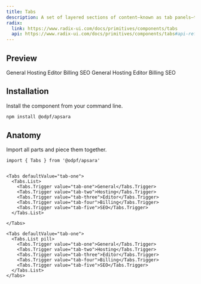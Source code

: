 ```yaml
---
title: Tabs
description: A set of layered sections of content—known as tab panels—that are displayed one at a time.
radix:
  link: https://www.radix-ui.com/docs/primitives/components/tabs
  api: https://www.radix-ui.com/docs/primitives/components/tabs#api-reference
---
```

## Preview

<Preview>
  <Flex
    css={{
      flexDirection: "column",
      alignItems: "center",
      gap: "$3",
    }}
  >
  <Tabs defaultValue="tab-one">
    <Tabs.List>
      <Tabs.Trigger value="tab-one">General</Tabs.Trigger>
      <Tabs.Trigger value="tab-two">Hosting</Tabs.Trigger>
      <Tabs.Trigger value="tab-three">Editor</Tabs.Trigger>
      <Tabs.Trigger value="tab-four">Billing</Tabs.Trigger>
      <Tabs.Trigger value="tab-five">SEO</Tabs.Trigger>
    </Tabs.List>
    
  </Tabs>

  <Tabs defaultValue="tab-one">
    <Tabs.List pill>
      <Tabs.Trigger value="tab-one">General</Tabs.Trigger>
      <Tabs.Trigger value="tab-two">Hosting</Tabs.Trigger>
      <Tabs.Trigger value="tab-three">Editor</Tabs.Trigger>
      <Tabs.Trigger value="tab-four">Billing</Tabs.Trigger>
      <Tabs.Trigger value="tab-five">SEO</Tabs.Trigger>
    </Tabs.List>
  </Tabs>
  </Flex>
</Preview>

## Installation

Install the component from your command line.

```bash
npm install @odpf/apsara
```


## Anatomy
Import all parts and piece them together.

```tsx outline=true
import { Tabs } from '@odpf/apsara'


<Tabs defaultValue="tab-one">
  <Tabs.List>
    <Tabs.Trigger value="tab-one">General</Tabs.Trigger>
    <Tabs.Trigger value="tab-two">Hosting</Tabs.Trigger>
    <Tabs.Trigger value="tab-three">Editor</Tabs.Trigger>
    <Tabs.Trigger value="tab-four">Billing</Tabs.Trigger>
    <Tabs.Trigger value="tab-five">SEO</Tabs.Trigger>
  </Tabs.List>
  
</Tabs>

<Tabs defaultValue="tab-one">
  <Tabs.List pill>
    <Tabs.Trigger value="tab-one">General</Tabs.Trigger>
    <Tabs.Trigger value="tab-two">Hosting</Tabs.Trigger>
    <Tabs.Trigger value="tab-three">Editor</Tabs.Trigger>
    <Tabs.Trigger value="tab-four">Billing</Tabs.Trigger>
    <Tabs.Trigger value="tab-five">SEO</Tabs.Trigger>
  </Tabs.List>
</Tabs>
```
